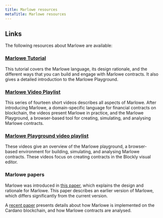 ```yaml
---
title: Marlowe resources
metaTitle: Marlowe resources
---
```


## Links

The following resources about Marlowe are available:

### [Marlowe Tutorial](https://play.marlowe-finance.io/doc/marlowe/tutorials/introducing-marlowe.html#introducing-marlowe)

This tutorial covers the Marlowe language, its design rationale, and the different ways that you can build and engage with Marlowe contracts. It also gives a detailed introduction to the Marlowe Playground.

### [Marlowe Video Playlist](https://www.youtube.com/playlist?list=PLqu19-ygE4ofUgGpslOs5zCr9Z6zCMibq)

This series of fourteen short videos describes all aspects of Marlowe. After introducing Marlowe, a domain-specific language for financial contracts on blockchain, the videos present Marlowe in practice, and the Marlowe Playground, a browser-based tool for creating, simulating, and analysing Marlowe contracts.

### [Marlowe Playground video playlist](https://www.youtube.com/playlist?list=PLqu19-ygE4ofEeRfUiA-DYKRk9I3V9c1Q)

These videos give an overview of the Marlowe playground, a browser-based environment for building, simulating, and analysing Marlowe contracts. These videos focus on creating contracts in the Blockly visual editor.

### Marlowe papers

Marlowe was introduced in  [this paper](https://iohk.io/en/research/library/papers/marlowefinancial-contracts-on-blockchain/), which explains the design and rationale for Marlowe. This paper describes an earlier version of Marlowe, which differs significantly from the current version.

A  [recent paper](https://iohk.io/en/research/library/papers/marloweimplementing-and-analysing-financial-contracts-on-blockchain/)  presents details about how Marlowe is implemented on the Cardano blockchain, and how Marlowe contracts are analysed.

